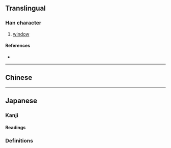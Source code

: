 {{character info}}
==Translingual==

===Han character===
{{Han char|rn=91|rad=片|as=11|sn=15|four=|canj=LLHWP,LNHWP|ids=⿰片悤}}

# [[window]]

====References====
* {{Han ref|kx=0694.110|dkj=19883|dj=1107.190|hdz=32020.070|uh=7255|ud=29269}}

----

==Chinese==
{{zh-see|窗|v}}

----

==Japanese==

===Kanji===
{{ja-kanji|rs=片11}}

====Readings====
{{ja-readings
|goon=そう
|kanon=そう
|kun=まど-}}
{{ja-kanjitab|まど|yomi=k}}
===Definitions===
{{ja-see|窓}}